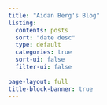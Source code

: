 ```yaml
---
title: "Aidan Berg's Blog"
listing:
  contents: posts
  sort: "date desc"
  type: default
  categories: true
  sort-ui: false
  filter-ui: false
  
page-layout: full
title-block-banner: true
---
```

